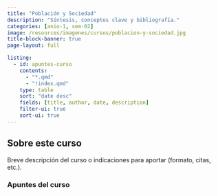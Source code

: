 ```yaml
---
title: "Población y Sociedad"
description: "Síntesis, conceptos clave y bibliografía."
categories: [anio-1, sem-02]
image: /resources/imagenes/cursos/poblacion-y-sociedad.jpg
title-block-banner: true
page-layout: full

listing:
  - id: apuntes-curso
    contents:
      - "*.qmd"
      - "!index.qmd"
    type: table
    sort: "date desc"
    fields: [title, author, date, description]
    filter-ui: true
    sort-ui: true
---
```


## Sobre este curso
Breve descripción del curso o indicaciones para aportar (formato, citas, etc.).

### Apuntes del curso
::: {#apuntes-curso}
:::
